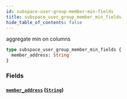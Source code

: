 ```yaml
---
id: subspace-user-group-member-min-fields
title: subspace_user_group_member_min_fields
hide_table_of_contents: false
---
```



aggregate min on columns

```graphql
type subspace_user_group_member_min_fields {
  member_address: String
}
```


### Fields

#### [`member_address`](#) ([`String`](../scalars/string))






